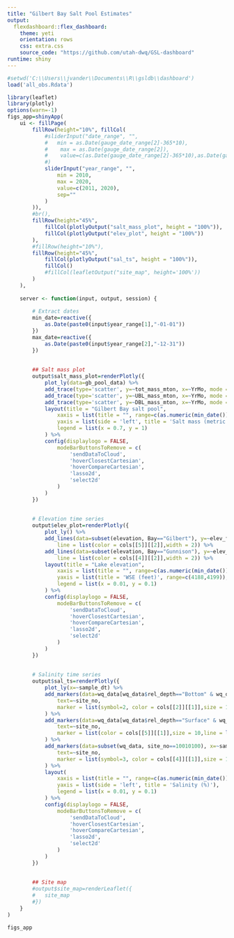 ```yaml
---
title: "Gilbert Bay Salt Pool Estimates"
output: 
  flexdashboard::flex_dashboard:
    theme: yeti
    orientation: rows
    css: extra.css
    source_code: "https://github.com/utah-dwq/GSL-dashboard"
runtime: shiny
---
```


```r
#setwd('C:\\Users\\jvander\\Documents\\R\\gsldb\\dashboard')
load('all_obs.Rdata')
```


```r
library(leaflet)
library(plotly)
options(warn=-1)
figs_app=shinyApp(
	ui <- fillPage(
		fillRow(height="10%", fillCol( 
			#sliderInput("date_range", "",
			#	min = as.Date(gauge_date_range[2]-365*10),
            #    max = as.Date(gauge_date_range[2]),
            #    value=c(as.Date(gauge_date_range[2]-365*10),as.Date(gauge_date_range[2]))
            #)
			sliderInput("year_range", "",
				min = 2010,
                max = 2020,
                value=c(2011, 2020),
				sep=""
			)
		)),
		#br(),
		fillRow(height="45%", 
			fillCol(plotlyOutput("salt_mass_plot", height = "100%")),
			fillCol(plotlyOutput("elev_plot", height = "100%"))
		),
		#fillRow(height="10%"),
		fillRow(height="45%", 
			fillCol(plotlyOutput("sal_ts", height = "100%")),
			fillCol()
			#fillCol(leafletOutput("site_map", height='100%'))
		)
	),
	
	server <- function(input, output, session) {
		
		# Extract dates
		min_date=reactive({
			as.Date(paste0(input$year_range[1],"-01-01"))	
		})
		max_date=reactive({
			as.Date(paste0(input$year_range[2],"-12-31"))	
		})
		
		
		## Salt mass plot
		output$salt_mass_plot=renderPlotly({
			plot_ly(data=gb_pool_data) %>%
			add_trace(type='scatter', y=~tot_mass_mton, x=~YrMo, mode = 'markers', name='Total', marker = list(symbol=4, color = cols[[6]][[1]],size = 10,line = list(color = cols[[6]][[2]],width = 2))) %>% #, line = list(color = cols[[5]][[2]],width = 2)) %>%
			add_trace(type='scatter', y=~UBL_mass_mton, x=~YrMo, mode = 'markers', name='Upper brine layer', marker = list(color = cols[[5]][[1]],size = 10,line = list(color = cols[[5]][[2]],width = 2))) %>% #,line = list(color = cols[[6]][[2]],width = 2)) %>%
			add_trace(type='scatter', y=~DBL_mass_mton, x=~YrMo, mode = 'markers', name='Deep brine layer', marker = list(symbol=2, color = cols[[2]][[1]],size = 10,line = list(color = cols[[2]][[2]],width = 2))) %>% #, line = list(color = cols[[2]][[2]],width = 2)) %>%
			layout(title = "Gilbert Bay salt pool",
				xaxis = list(title = "", range=c(as.numeric(min_date())*86400000,as.numeric(max_date())*86400000)),
				yaxis = list(side = 'left', title = 'Salt mass (metric tons)'),
				legend = list(x = 0.7, y = 1)
			) %>% 
			config(displaylogo = FALSE,
				modeBarButtonsToRemove = c(
					'sendDataToCloud',
					'hoverClosestCartesian',
					'hoverCompareCartesian',
					'lasso2d',
					'select2d'
				)
			)
		})
		
		
		# Elevation time series
		output$elev_plot=renderPlotly({
			plot_ly() %>%
			add_lines(data=subset(elevation, Bay=="Gilbert"), y=~elev_ft, x=~Date, name="Gilbert",
				line = list(color = cols[[5]][[2]],width = 2)) %>%
			add_lines(data=subset(elevation, Bay=="Gunnison"), y=~elev_ft, x=~Date, name="Gunnison",
				line = list(color = cols[[4]][[2]],width = 2)) %>%
			layout(title = "Lake elevation",
				xaxis = list(title = "", range=c(as.numeric(min_date())*86400000,as.numeric(max_date())*86400000)), #rangeslider = list(type = "date")),
				yaxis = list(title = 'WSE (feet)', range=c(4188,4199)),
				legend = list(x = 0.01, y = 0.1)
			) %>% 
			config(displaylogo = FALSE,
				modeBarButtonsToRemove = c(
					'sendDataToCloud',
					'hoverClosestCartesian',
					'hoverCompareCartesian',
					'lasso2d',
					'select2d'
				)
			)
		})
		
		
		# Salinity time series
		output$sal_ts=renderPlotly({
			plot_ly(x=~sample_dt) %>%
			add_markers(data=wq_data[wq_data$rel_depth=="Bottom" & wq_data$Bay=="Gilbert",], x=~sample_dt, y=~sal_pct, name="Gilbert bottom", visible=T,
				text=~site_no,
				marker = list(symbol=2, color = cols[[2]][[1]],size = 10,line = list(color = cols[[2]][[2]],width = 2))
			) %>% 
			add_markers(data=wq_data[wq_data$rel_depth=="Surface" & wq_data$Bay=="Gilbert",], x=~sample_dt, y=~sal_pct, name="Gilbert surface", visible=T, 
				text=~site_no,
				marker = list(color = cols[[5]][[1]],size = 10,line = list(color = cols[[5]][[2]],width = 2))
			) %>%
			add_markers(data=subset(wq_data, site_no==10010100), x=~sample_dt, y=~sal_pct, name="Gunnison", visible=T, 
				text=~site_no,
				marker = list(symbol=3, color = cols[[4]][[1]],size = 10,line = list(color = cols[[4]][[2]],width = 2))
			) %>%
			layout(
				xaxis = list(title = "", range=c(as.numeric(min_date())*86400000,as.numeric(max_date())*86400000)),
				yaxis = list(side = 'left', title = 'Salinity (%)'),
				legend = list(x = 0.01, y = 0.1)
			) %>% 
			config(displaylogo = FALSE,
				modeBarButtonsToRemove = c(
					'sendDataToCloud',
					'hoverClosestCartesian',
					'hoverCompareCartesian',
					'lasso2d',
					'select2d'
				)
			)
		})
		
		
		## Site map
		#output$site_map=renderLeaflet({
		#	site_map
		#})
	}
)

figs_app

```



